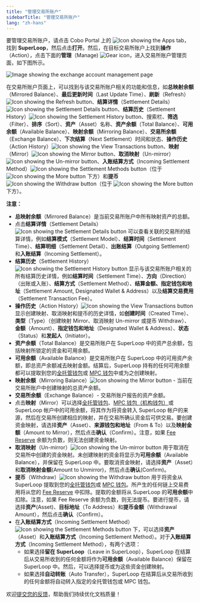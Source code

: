 ```yaml
---
title: "管理交易所账户"
sidebarTitle: "管理交易所账户"
lang: "zh-hans"
---
```


要管理交易所账户，请点击 Cobo Portal 上的 <img src="/en/images/common/icon_apps.svg" className="icon" alt="Icon showing the Apps tab"/>，找到 **SuperLoop**，然后点击**打开**。然后，在目标交易所账户上找到**操作**（Action），点击下面的**管理**（Manage) <img src="/en/images/common/icon_advanced.svg" className="icon" alt="Gear icon"/>，进入交易所账户管理页面，如下图所示。

<img src="/cn/images/portal-apps/superloop/manage-exchange-account.svg" className="screenshot_full_screen" alt="Image showing the exchange account management page" />

在交易所账户页面上，可以找到与该交易所账户相关的功能和信息，如**总映射余额**（Mirrored Balance）、**最后更新时间**（Last Update Time）、**刷新**（Refresh）<img src="/en/images/common/icon_refresh.svg" className="icon" alt="Icon showing the Refresh button"/>、**结算详情**（Settlement Details）<img src="/en/images/common/icon_settlement_details.svg" className="icon" alt="Icon showing the Settlement Details button"/>、**结算历史**（Settlement History）<img src="/en/images/common/icon_settlement_history.svg" className="icon" alt="Icon showing the Settlement History button"/>、搜索栏、**筛选**（Filter）、**排序**（Sort）、**资产**（Asset）名称、**资产余额**（Total Balance）、**可用余额**（Available Balance）、**映射余额**（Mirroring Balance）、**交易所余额**（Exchange Balance）、**下次结算**（Next Settlement）时间和状态、**操作历史**（Action History）<img src="/en/images/common/icon_view_transactions.svg" className="icon" alt="Icon showing the View Transactions button"/>、**映射**（Mirror）<img src="/en/images/common/icon_mirror.svg" className="icon" alt="Icon showing the Mirror button"/>、**取消映射**（Un-mirror）<img src="/en/images/common/icon_unmirror.svg" className="icon" alt="Icon showing the Un-mirror button"/>、**入账结算方式**（Incoming Settlement Method）<img src="/en/images/common/icon_settlement_methods.svg" className="icon" alt="Icon showing the Settlement Methods button"/>（位于 <img src="/en/images/common/icon_more.svg" className="icon" alt="Icon showing the More button"/> 下方）和**提币**<img src="/en/images/common/icon_withdraw.svg" className="icon" alt="Icon showing the Withdraw button"/>（位于 <img src="/en/images/common/icon_more.svg" className="icon" alt="Icon showing the More button"/> 下方）。

**注意：**
- **总映射余额**（Mirrored Balance）是当前交易所账户中所有映射资产的总额。
- 点击**结算详情**（Settlement Details）<img src="/en/images/common/icon_settlement_details.svg" className="icon" alt="Icon showing the Settlement Details button"/> 可以查看关联的交易所的结算详情，例如**结算模式**（Settlement Model）、**结算时间**（Settlement Time）、**结算明细**（Settlement Detail）、**出账结算**（Outgoing Settlement）和**入账结算**（Incoming Settlement）。
- **结算历史**（Settlement History）<img src="/en/images/common/icon_settlement_history.svg" className="icon" alt="Icon showing the Settlement History button"/> 显示与该交易所账户相关的所有结算历史详情，例如**结算时间**（Settlement Time）、**方向**（Direction）（出账或入账）、**结算方式**（Settlement Method）、**结算金额、指定钱包和地址**（Settlement Amount, Designated Wallet & Address）以及**结算交易费用**（Settlement Transaction Fee）。
- **操作历史**（Action History）<img src="/en/images/common/icon_view_transactions.svg" className="icon" alt="Icon showing the View Transactions button"/> 显示创建映射、取消映射和提币的历史详情，如**创建时间**（Created Time）、**类型**（Type）（创建映射 Mirror、取消映射 Un-mirror 或提币 Withdraw）、**金额**（Amount）、**指定钱包和地址**（Designated Wallet & Address）、**状态**（Status）和**发起人**（Initiator）。
- **资产余额**（Total Balance）是交易所账户在 SuperLoop 中的资产总余额，包括映射所锁定的资金和可用余额。
- **可用余额**（Available Balance）是交易所账户在 SuperLoop 中的可用资产余额，即总资产余额减去映射金额。结算后，SuperLoop 持有的任何可用余额都可以提取到您的[全托管钱包](/cn/portal/custodial-wallets/introduction)或 [MPC 钱包](/cn/portal/mpc-wallets/introduction)中或为之创建映射。
- **映射余额**（Mirroring Balance）<img src="/en/images/common/icon_mirror.svg" className="icon" alt="Icon showing the Mirror button"/> - 当前在交易所账户中创建映射的总资产余额。
- **交易所余额**（Exchange Balance）- 交易所账户报告的资产余额。
- 点击**映射**（Mirror）可以选择[全托管钱包](/cn/portal/custodial-wallets/introduction)、[MPC 钱包（机构钱包）](/cn/portal/mpc-wallets/ocw/introduction)或 SuperLoop 帐户中的可用余额，将其作为将资金转入 SuperLoop 帐户的来源，然后在交易所创建相应的映射，并在交易所确认资金后可供交易。要创建资金映射，请选择**资产**（Asset）、**来源钱包和地址**（From & To）以及**映射金额**（Amount to Mirror），然后点击**确认**（Confirm）。注意，如果 [Fee Reserve](/cn/apps/superloop/manage-fee-reserve) 余额为负数，则无法创建资金映射。
- **取消映射**（Un-mirror）<img src="/en/images/common/icon_unmirror.svg" className="icon" alt="Icon showing the Un-mirror button"/> 用于取消在交易所中创建的资金映射。未创建映射的资金将显示为**可用余额**（Available Balance），并保留在 SuperLoop 中。要取消资金映射，请选择**资产**（Asset）和**取消映射金额**(Amount to Unmirror)，然后点击**确认**(Confirm)。
- **提币**（Withdraw）<img src="/en/images/common/icon_withdraw.svg" className="icon" alt="Icon showing the Withdraw button"/> 用于将资金从 SuperLoop 提取到您的[全托管钱包](/cn/portal/custodial-wallets/introduction)或 [MPC 钱包](/cn/portal/mpc-wallets/introduction)。所产生的任何链上交易费用将从您的 [Fee Reserve](/cn/apps/superloop/manage-fee-reserve) 中扣除。提取的金额将从 SuperLoop 的**可用余额**中扣除。注意，如果 Fee Reserve 余额为负数，则无法提币。要进行提币，请选择**资产**(Asset)、**目标地址**（To Address）和**提币金额**（Withdrawal Amount），然后点击**确认**（Confirm）。
- 在**入账结算方式**（Incoming Settlement Method）<img src="/en/images/common/icon_settlement_methods.svg" className="icon" alt="Icon showing the Settlement Methods button"/> 下，可以选择**资产**（Asset）和**入账结算方式**（Incoming Settlement Method）。对于**入账结算方式**（Incoming Settlement Method），有两个选项：
    - 如果选择**留在 SuperLoop**（Leave in SuperLoop），SuperLoop 在结算后从交易所收到的任何金额将作为**可用余额**（Available Balance）保留在 SuperLoop 中。然后，可以选择提币或为这些资金创建映射。
    - 如果选择**自动转账**（Auto Transfer），SuperLoop 在结算后从交易所收到的任何金额将自动转入指定的全托管钱包或 MPC 钱包。


<Tip>欢迎[提交您的反馈](https://forms.zohopublic.com/cobo/form/DocumentFeedbackForm/formperma/QvLOhxJv1_JMsJ-1dleZ8Itb_7rzN-LtgvsDdxosoVI?referrername=manuals)，帮助我们持续优化文档质量！</Tip>
